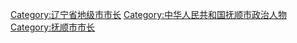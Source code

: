 [[Category:辽宁省地级市市长|Category:辽宁省地级市市长]]
[[Category:中华人民共和国抚顺市政治人物|Category:中华人民共和国抚顺市政治人物]]
[[Category:抚顺市市长|Category:抚顺市市长]]
